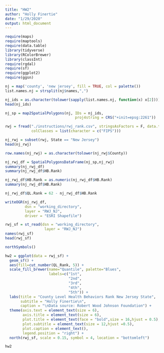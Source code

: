 ```yaml
---
title: "HW2"
author: "Holly Finertie"
date: "1/29/2020"
output: html_document
---
```


```r
require(maps)
require(maptools)
require(data.table)
library(tidyverse)
library(RColorBrewer)
library(classInt)
require(rgdal)
require(sf)
require(ggplot2)
require(ggsn)

nj = map('county', 'new jersey', fill = TRUE, col = palette())
list.names.nj = strsplit(nj$names,",")

nj_ids = as.character(tolower(sapply(list.names.nj, function(x) x[2])))
head(nj_ids)

nj_sp = map2SpatialPolygons(nj, IDs = nj_ids, 
                                proj4string = CRS("+init=epsg:2261"))

rwj = fread("./instructions/rwj_rank.csv", stringsAsFactors = F, data.table = F,
            colClasses = list(character = c("FIPS")))

nj_rwj = subset(rwj, State == "New Jersey")
head(nj_rwj)

row.names(nj_rwj) = as.character(tolower(nj_rwj$County))

nj_rwj_df = SpatialPolygonsDataFrame(nj_sp,nj_rwj)
summary(nj_rwj_df)
summary(nj_rwj_df$HB.Rank)

nj_rwj_df$HB.Rank = as.numeric(nj_rwj_df$HB.Rank)
summary(nj_rwj_df$HB.Rank)

nj_rwj_df$QL.Rank = 62 - nj_rwj_df$HB.Rank

writeOGR(nj_rwj_df, 
         dsn = "working_directory", 
         layer = "RWJ_NJ", 
         driver = "ESRI Shapefile")

rwj_sf = st_read(dsn = "working_directory",
                  layer = "RWJ_NJ")
names(rwj_sf)
head(rwj_sf)

northSymbols()

hw2 = ggplot(data = rwj_sf) +
  geom_sf() +
  aes(fill=cut_number(QL_Rank, 5)) +
  scale_fill_brewer(name="Quantile", palette="Blues", 
                    labels=c("1st",
                             "2nd",
                             "3rd",
                             "4th",
                             "5th")) +
  labs(title = "County Level Health Behaviors Rank New Jersey State",
       subtitle = "Holly Finertie\n",
       caption = "\nData source: Robert Wood Johnson Foundation") +
  theme(axis.text = element_text(size = 6),                       
        axis.title = element_text(size = 6),
        plot.title = element_text(face = "bold",size = 16,hjust = 0.5),
        plot.subtitle = element_text(size = 12,hjust =0.5),
        plot.caption = element_text(),
        legend.position = "right") +
  north(rwj_sf, scale = 0.15, symbol = 4, location = "bottomleft")

hw2
```

